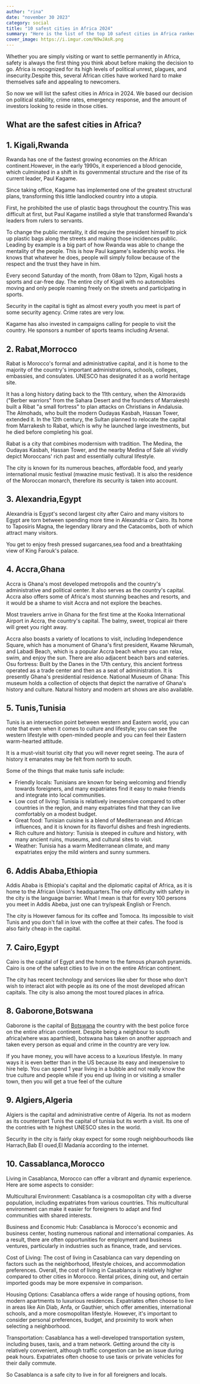 ```yaml
---
author: "rina"
date: "november 30 2023"
category: social
title: "10 safest cities in Africa 2024"
summary: "Here is the list of the top 10 safest cities in Africa ranked from the most safest to the 10th safest. "
cover_image: https://i.imgur.com/N9wJAsR.png
---
```


Whether you are simply visiting or want to settle permanently in Africa, safety is always the first thing you think about before making the decision to go. Africa is recognized for its high levels of political unrest, plagues, and insecurity.Despite this, several African cities have worked hard to make themselves safe and appealing to newcomers.

So now we will list the safest cities in Africa in 2024. We based our decision on political stability, crime rates, emergency response, and the amount of investors looking to reside in those cities.

## What are the safest cities in Africa?

## 1. Kigali,Rwanda

Rwanda has one of the fastest growing economies on the African continent.However, in the early 1990s, it experienced a blood genocide, which culminated in a shift in its governmental structure and the rise of its current leader, Paul Kagame.

Since taking office, Kagame has implemented one of the greatest structural plans, transforming this little landlocked country into a utopia.

First, he prohibited the use of plastic bags throughout the country.This was difficult at first, but Paul Kagame instilled a style that transformed Rwanda's leaders from rulers to servants.

To change the public mentality, it did require the president himself to pick up plastic bags along the streets and making those incidences public. Leading by example is a big part of how Rwanda was able to change the mentality of the people. This is how Paul kagame's leadership works. He knows that whatever he does, people will simply follow because of the respect and the trust they have in him.

Every second Saturday of the month, from 08am to 12pm, Kigali hosts a sports and car-free day. The entire city of Kigali with no automobiles moving and only people roaming freely on the streets and participating in sports.

Security in the capital is tight as almost every youth you meet is part of some security agency. Crime rates are very low.

Kagame has also invested in campaigns calling for people to visit the country. He sponsors a number of sports teams including Arsenal.

## 2. Rabat,Morrocco

Rabat is Morocco's formal and administrative capital, and it is home to the majority of the country's important administrations, schools, colleges, embassies, and consulates. UNESCO has designated it as a world heritage site.

It has a long history dating back to the 11th century, when the Almoravids ("Berber warriors" from the Sahara Desert and the founders of Marrakesh) built a Ribat "a small fortress" to plan attacks on Christians in Andalusia. The Almohads, who built the modern Oudayas Kasbah, Hassan Tower, extended it. In the 12th century, the Sultan planned to relocate the capital from Marrakesh to Rabat, which is why he launched large investments, but he died before completing his goal.

Rabat is a city that combines modernism with tradition. The Medina, the Oudayas Kasbah, Hassan Tower, and the nearby Medina of Sale all vividly depict Moroccans' rich past and essentially cultural lifestyle.

The city is known for its numerous beaches, affordable food, and yearly international music festival (mwazine music festival). It is also the residence of the Moroccan monarch, therefore its security is taken into account.

## 3. Alexandria,Egypt

Alexandria is Egypt's second largest city after Cairo and many visitors to Egypt are torn between spending more time in Alexandria or Cairo. Its home to Taposiris Magna, the legendary library and the Catacombs, both of which attract many visitors.

You get to enjoy fresh pressed sugarcanes,sea food and a breathtaking view of King Farouk's palace.

## 4. Accra,Ghana

Accra is Ghana's most developed metropolis and the country's administrative and political center. It also serves as the country's capital. Accra also offers some of Africa's most stunning beaches and resorts, and it would be a shame to visit Accra and not explore the beaches.

Most travelers arrive in Ghana for the first time at the Kooka International Airport in Accra, the country's capital. The balmy, sweet, tropical air there will greet you right away.

Accra also boasts a variety of locations to visit, including Independence Square, which has a monument of Ghana's first president, Kwame Nkrumah, and Labadi Beach, which is a popular Accra beach where you can relax, swim, and enjoy the sun. There are also adjacent beach bars and eateries. Osu fortress: Built by the Danes in the 17th century, this ancient fortress operated as a trade center and then as a seat of administration. It is presently Ghana's presidential residence. National Museum of Ghana: This museum holds a collection of objects that depict the narrative of Ghana's history and culture. Natural history and modern art shows are also available.

## 5. Tunis,Tunisia

Tunis is an intersection point between western and Eastern world, you can note that even when it comes to culture and lifestyle; you can see the western lifestyle with open-minded people and you can feel their Eastern warm-hearted attitude.

It is a must-visit tourist city that you will never regret seeing. The aura of history it emanates may be felt from north to south.

Some of the things that make tunis safe include:

- Friendly locals: Tunisians are known for being welcoming and friendly towards foreigners, and many expatriates find it easy to make friends and integrate into local communities.
- Low cost of living: Tunisia is relatively inexpensive compared to other countries in the region, and many expatriates find that they can live comfortably on a modest budget.
- Great food: Tunisian cuisine is a blend of Mediterranean and African influences, and it is known for its flavorful dishes and fresh ingredients.
- Rich culture and history: Tunisia is steeped in culture and history, with many ancient ruins, museums, and cultural sites to visit.
- Weather: Tunisia has a warm Mediterranean climate, and many expatriates enjoy the mild winters and sunny summers.

## 6. Addis Ababa,Ethiopia

Addis Ababa is Ethiopia's capital and the diplomatic capital of Africa, as it is home to the African Union's headquarters.The only difficulty with safety in the city is the language barrier. What I mean is that for every 100 persons you meet in Addis Abeba, just one can try/speak English or French.

The city is However famous for its coffee and Tomoca. Its impossible to visit Tunis and you don't fall in love with the coffee at their cafes. The food is also fairly cheap in the capital.

## 7. Cairo,Egypt

Cairo is the capital of Egypt and the home to the famous pharaoh pyramids. Cairo is one of the safest cities to live in on the entire African continent.

The city has recent technology and services like uber for those who don't wish to interact alot with people as its one of the most developed african capitals. The city is also among the most toured places in africa.

## 8. Gaborone,Botswana

Gaborone is the capital of [Botswana](https://www.luosugar.com/best-police-africa) the country with the best police force on the entire african continent. Despite being a neighbour to south africa(where was aparthied), botswana has taken on another approach and taken every person as equal and crime in the country are very low.

If you have money, you will have access to a luxurious lifestyle. In many ways it is even better than in the US because its easy and inexpensive to hire help. You can spend 1 year living in a bubble and not really know the true culture and people while if you end up living in or visiting a smaller town, then you will get a true feel of the culture

## 9. Algiers,Algeria

Algiers is the capital and administrative centre of Algeria. Its not as modern as its counterpart Tunis the capital of tunisia but its worth a visit. Its one of the contries with te highest UNESCO sites in the world.

Security in the city is fairly okay expect for some rough neighbourhoods like Harrach,Bab El oued,El Madania according to the internet.

## 10. Cassablanca,Morocco

Living in Casablanca, Morocco can offer a vibrant and dynamic experience. Here are some aspects to consider:

Multicultural Environment: Casablanca is a cosmopolitan city with a diverse population, including expatriates from various countries. This multicultural environment can make it easier for foreigners to adapt and find communities with shared interests.

Business and Economic Hub: Casablanca is Morocco's economic and business center, hosting numerous national and international companies. As a result, there are often opportunities for employment and business ventures, particularly in industries such as finance, trade, and services.

Cost of Living: The cost of living in Casablanca can vary depending on factors such as the neighborhood, lifestyle choices, and accommodation preferences. Overall, the cost of living in Casablanca is relatively higher compared to other cities in Morocco. Rental prices, dining out, and certain imported goods may be more expensive in comparison.

Housing Options: Casablanca offers a wide range of housing options, from modern apartments to luxurious residences. Expatriates often choose to live in areas like Ain Diab, Anfa, or Gauthier, which offer amenities, international schools, and a more cosmopolitan lifestyle. However, it's important to consider personal preferences, budget, and proximity to work when selecting a neighborhood.

Transportation: Casablanca has a well-developed transportation system, including buses, taxis, and a tram network. Getting around the city is relatively convenient, although traffic congestion can be an issue during peak hours. Expatriates often choose to use taxis or private vehicles for their daily commute.

So Casablanca is a safe city to live in for all foreigners and locals.
